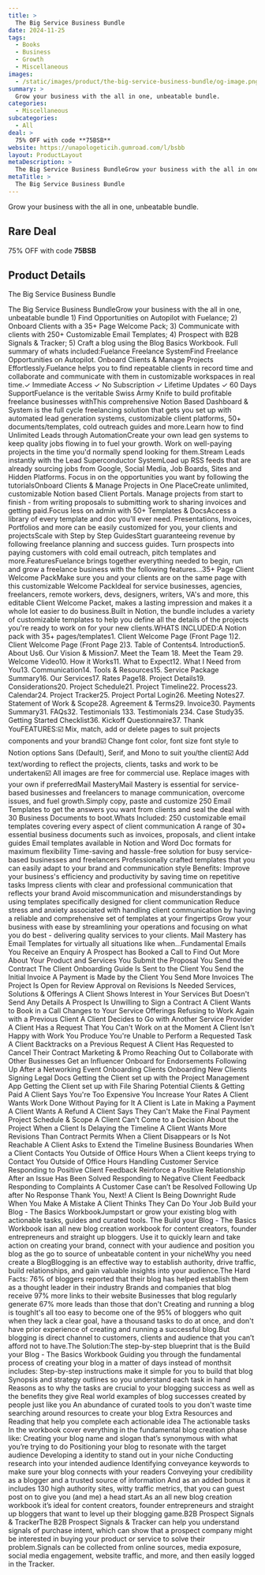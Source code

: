 ```yaml
---
title: >
  The Big Service Business Bundle
date: 2024-11-25
tags:
  - Books
  - Business
  - Growth
  - Miscellaneous
images:
  - /static/images/product/the-big-service-business-bundle/og-image.png
summary: >
  Grow your business with the all in one, unbeatable bundle.
categories:
  - Miscellaneous
subcategories:
  - All
deal: >
  75% OFF with code **75BSB**
website: https://unapologeticih.gumroad.com/l/bsbb
layout: ProductLayout
metaDescription: >
  The Big Service Business BundleGrow your business with the all in one, unbeatable bundle 1) Find Opportunities on Autopilot with Fuelance; 2) Onboard Clients with a 35+ Page Welcome Pack; 3) Communicate with clients with 250+ Customizable Email Templates; 4) Prospect with B2B Signals &amp; Tracker; 5) Craft a blog using the Blog Basics Workbook. Full summary of whats included:Fuelance Freelance SystemFind Freelance Opportunities on Autopilot. Onboard Clients &amp; Manage Projects Effortlessly.Fuelance helps you to find repeatable clients in record time and collaborate and communicate with them in customizable workspaces in real time.✓ Immediate Access ✓ No Subscription ✓ Lifetime Updates ✓ 60 Days SupportFuelance is the veritable Swiss Army Knife to build profitable freelance businesses withThis comprehensive Notion Based Dashboard &amp; System is the full cycle freelancing solution that gets you set up with automated lead generation systems, customizable client platforms, 50+ documents/templates, cold outreach guides and more.Learn how to find Unlimited Leads through AutomationCreate your own lead gen systems to keep quality jobs flowing in to fuel your growth. Work on well-paying projects in the time you'd normally spend looking for them.Stream Leads instantly with the Lead Superconductor SystemLoad up RSS feeds that are already sourcing jobs from Google, Social Media, Job Boards, Sites and Hidden Platforms. Focus in on the opportunities you want by following the tutorialsOnboard Clients &amp; Manage Projects in One PlaceCreate unlimited, customizable Notion based Client Portals. Manage projects from start to finish - from writing proposals to submitting work to sharing invoices and getting paid.Focus less on admin with 50+ Templates &amp; DocsAccess a library of every template and doc you'll ever need. Presentations, Invoices, Portfolios and more can be easily customized for you, your clients and projectsScale with Step by Step GuidesStart guaranteeing revenue by following freelance planning and success guides. Turn prospects into paying customers with cold email outreach, pitch templates and more.FeaturesFuelance brings together everything needed to begin, run and grow a freelance business with the following features...35+ Page Client Welcome PackMake sure you and your clients are on the same page with this customizable Welcome PackIdeal for service businesses, agencies, freelancers, remote workers, devs, designers, writers, VA's and more, this editable Client Welcome Packet, makes a lasting impression and makes it a whole lot easier to do business.Built in Notion, the bundle includes a variety of customizable templates to help you define all the details of the projects you're ready to work on for your new clients.WHATS INCLUDED:A Notion pack with 35+ pages/templates1. Client Welcome Page (Front Page 1)2. Client Welcome Page (Front Page 2)3. Table of Contents4. Introduction5. About Us6. Our Vision &amp; Mission7. Meet the Team 18. Meet the Team 29. Welcome Video10. How it Works11. What to Expect12. What I Need from You13. Communication14. Tools &amp; Resources15. Service Package Summary16. Our Services17. Rates Page18. Project Details19. Considerations20. Project Schedule21. Project Timeline22. Process23. Calendar24. Project Tracker25. Project Portal Login26. Meeting Notes27. Statement of Work &amp; Scope28. Agreement &amp; Terms29. Invoice30. Payments Summary31. FAQs32. Testimonials 133. Testimonials 234. Case Study35. Getting Started Checklist36. Kickoff Questionnaire37. Thank YouFEATURES:☑️ Mix, match, add or delete pages to suit projects components and your brand☑️ Change font color, font size font style to Notion options Sans (Default), Serif, and Mono to suit you/the client☑️ Add text/wording to reflect the projects, clients, tasks and work to be undertaken☑️ All images are free for commercial use. Replace images with your own if preferredMail MasteryMail Mastery is essential for service-based businesses and freelancers to manage communication, overcome issues, and fuel growth.Simply copy, paste and customize 250 Email Templates to get the answers you want from clients and seal the deal with 30 Business Documents to boot.Whats Included: 250 customizable email templates covering every aspect of client communication A range of 30+ essential business documents such as invoices, proposals, and client intake guides Email templates available in Notion and Word Doc formats for maximum flexibility Time-saving and hassle-free solution for busy service-based businesses and freelancers Professionally crafted templates that you can easily adapt to your brand and communication style Benefits: Improve your business's efficiency and productivity by saving time on repetitive tasks Impress clients with clear and professional communication that reflects your brand Avoid miscommunication and misunderstandings by using templates specifically designed for client communication Reduce stress and anxiety associated with handling client communication by having a reliable and comprehensive set of templates at your fingertips Grow your business with ease by streamlining your operations and focusing on what you do best - delivering quality services to your clients. Mail Mastery has Email Templates for virtually all situations like when...Fundamental Emails You Receive an Enquiry A Prospect has Booked a Call to Find Out More About Your Product and Services You Submit the Proposal You Send the Contract The Client Onboarding Guide Is Sent to the Client You Send the Initial Invoice A Payment is Made by the Client You Send More Invoices The Project Is Open for Review Approval on Revisions Is Needed Services, Solutions &amp; Offerings A Client Shows Interest in Your Services But Doesn't Send Any Details A Prospect Is Unwilling to Sign a Contract A Client Wants to Book in a Call Changes to Your Service Offerings Refusing to Work Again with a Previous Client A Client Decides to Go with Another Service Provider A Client Has a Request That You Can't Work on at the Moment A Client Isn't Happy with Work You Produce You're Unable to Perform a Requested Task A Client Backtracks on a Previous Request A Client Has Requested to Cancel Their Contract Marketing &amp; Promo Reaching Out to Collaborate with Other Businesses Get an Influencer Onboard for Endorsements Following Up After a Networking Event Onboarding Clients Onboarding New Clients Signing Legal Docs Getting the Client set up with the Project Management App Getting the Client set up with File Sharing Potential Clients &amp; Getting Paid A Client Says You're Too Expensive You Increase Your Rates A Client Wants Work Done Without Paying for It A Client is Late in Making a Payment A Client Wants A Refund A Client Says They Can't Make the Final Payment Project Schedule &amp; Scope A Client Can't Come to a Decision About the Project When a Client Is Delaying the Timeline A Client Wants More Revisions Than Contract Permits When a Client Disappears or Is Not Reachable A Client Asks to Extend the Timeline Business Boundaries When a Client Contacts You Outside of Office Hours When a Client keeps trying to Contact You Outside of Office Hours Handling Customer Service Responding to Positive Client Feedback Reinforce a Positive Relationship After an Issue Has Been Solved Responding to Negative Client Feedback Responding to Complaints A Customer Case can’t be Resolved Following Up after No Response Thank You, Next! A Client Is Being Downright Rude When You Make A Mistake A Client Thinks They Can Do Your Job Build your Blog - The Basics WorkbookJumpstart or grow your existing blog with actionable tasks, guides and curated tools. The Build your Blog - The Basics Workbook isan all new blog creation workbook for content creators, founder entrepreneurs and straight up bloggers. Use it to quickly learn and take action on creating your brand, connect with your audience and position you blog as the go to source of unbeatable content in your nicheWhy you need create a BlogBlogging is an effective way to establish authority, drive traffic, build relationships, and gain valuable insights into your audience.The Hard Facts: 76% of bloggers reported that their blog has helped establish them as a thought leader in their industry Brands and companies that blog receive 97% more links to their website Businesses that blog regularly generate 67% more leads than those that don't Creating and running a blog is toughIt's all too easy to become one of the 95% of bloggers who quit when they lack a clear goal, have a thousand tasks to do at once, and don't have prior experience of creating and running a successful blog.But blogging is direct channel to customers, clients and audience that you can’t afford not to have.The Solution:The step-by-step blueprint that is the Build your Blog - The Basics Workbook Guiding you through the fundamental process of creating your blog in a matter of days instead of monthsit includes: Step-by-step instructions make it simple for you to build that blog Synopsis and strategy outlines so you understand each task in hand Reasons as to why the tasks are crucial to your blogging success as well as the benefits they give Real world examples of blog successes created by people just like you An abundance of curated tools to you don't waste time searching around resources to create your blog Extra Resources and Reading that help you complete each actionable idea The actionable tasks In the workbook cover everything in the fundamental blog creation phase like: Creating your blog name and slogan that’s synonymous with what you’re trying to do Positioning your blog to resonate with the target audience Developing a identity to stand out in your niche Conducting research into your intended audience Identifying conveyance keywords to make sure your blog connects with your readers Conveying your credibility as a blogger and a trusted source of information And as an added bonus it includes 130 high authority sites, witty traffic metrics, that you can guest post on to give you (and me) a head start.As an all new blog creation workbook it’s ideal for content creators, founder entrepreneurs and straight up bloggers that want to level up their blogging game.B2B Prospect Signals &amp; TrackerThe B2B Prospect Signals &amp; Tracker can help you understand signals of purchase intent, which can show that a prospect company might be interested in buying your product or service to solve their problem.Signals can be collected from online sources, media exposure, social media engagement, website traffic, and more, and then easily logged in the Tracker.
metaTitle: >
  The Big Service Business Bundle
---
```

Grow your business with the all in one, unbeatable bundle.

## Rare Deal

75% OFF with code **75BSB**

## Product Details

The Big Service Business Bundle

The Big Service Business BundleGrow your business with the all in one, unbeatable bundle 1) Find Opportunities on Autopilot with Fuelance; 2) Onboard Clients with a 35+ Page Welcome Pack; 3) Communicate with clients with 250+ Customizable Email Templates; 4) Prospect with B2B Signals &amp; Tracker; 5) Craft a blog using the Blog Basics Workbook. Full summary of whats included:Fuelance Freelance SystemFind Freelance Opportunities on Autopilot. Onboard Clients &amp; Manage Projects Effortlessly.Fuelance helps you to find repeatable clients in record time and collaborate and communicate with them in customizable workspaces in real time.✓ Immediate Access ✓ No Subscription ✓ Lifetime Updates ✓ 60 Days SupportFuelance is the veritable Swiss Army Knife to build profitable freelance businesses withThis comprehensive Notion Based Dashboard &amp; System is the full cycle freelancing solution that gets you set up with automated lead generation systems, customizable client platforms, 50+ documents/templates, cold outreach guides and more.Learn how to find Unlimited Leads through AutomationCreate your own lead gen systems to keep quality jobs flowing in to fuel your growth. Work on well-paying projects in the time you'd normally spend looking for them.Stream Leads instantly with the Lead Superconductor SystemLoad up RSS feeds that are already sourcing jobs from Google, Social Media, Job Boards, Sites and Hidden Platforms. Focus in on the opportunities you want by following the tutorialsOnboard Clients &amp; Manage Projects in One PlaceCreate unlimited, customizable Notion based Client Portals. Manage projects from start to finish - from writing proposals to submitting work to sharing invoices and getting paid.Focus less on admin with 50+ Templates &amp; DocsAccess a library of every template and doc you'll ever need. Presentations, Invoices, Portfolios and more can be easily customized for you, your clients and projectsScale with Step by Step GuidesStart guaranteeing revenue by following freelance planning and success guides. Turn prospects into paying customers with cold email outreach, pitch templates and more.FeaturesFuelance brings together everything needed to begin, run and grow a freelance business with the following features...35+ Page Client Welcome PackMake sure you and your clients are on the same page with this customizable Welcome PackIdeal for service businesses, agencies, freelancers, remote workers, devs, designers, writers, VA's and more, this editable Client Welcome Packet, makes a lasting impression and makes it a whole lot easier to do business.Built in Notion, the bundle includes a variety of customizable templates to help you define all the details of the projects you're ready to work on for your new clients.WHATS INCLUDED:A Notion pack with 35+ pages/templates1. Client Welcome Page (Front Page 1)2. Client Welcome Page (Front Page 2)3. Table of Contents4. Introduction5. About Us6. Our Vision &amp; Mission7. Meet the Team 18. Meet the Team 29. Welcome Video10. How it Works11. What to Expect12. What I Need from You13. Communication14. Tools &amp; Resources15. Service Package Summary16. Our Services17. Rates Page18. Project Details19. Considerations20. Project Schedule21. Project Timeline22. Process23. Calendar24. Project Tracker25. Project Portal Login26. Meeting Notes27. Statement of Work &amp; Scope28. Agreement &amp; Terms29. Invoice30. Payments Summary31. FAQs32. Testimonials 133. Testimonials 234. Case Study35. Getting Started Checklist36. Kickoff Questionnaire37. Thank YouFEATURES:☑️ Mix, match, add or delete pages to suit projects components and your brand☑️ Change font color, font size font style to Notion options Sans (Default), Serif, and Mono to suit you/the client☑️ Add text/wording to reflect the projects, clients, tasks and work to be undertaken☑️ All images are free for commercial use. Replace images with your own if preferredMail MasteryMail Mastery is essential for service-based businesses and freelancers to manage communication, overcome issues, and fuel growth.Simply copy, paste and customize 250 Email Templates to get the answers you want from clients and seal the deal with 30 Business Documents to boot.Whats Included: 250 customizable email templates covering every aspect of client communication A range of 30+ essential business documents such as invoices, proposals, and client intake guides Email templates available in Notion and Word Doc formats for maximum flexibility Time-saving and hassle-free solution for busy service-based businesses and freelancers Professionally crafted templates that you can easily adapt to your brand and communication style Benefits: Improve your business's efficiency and productivity by saving time on repetitive tasks Impress clients with clear and professional communication that reflects your brand Avoid miscommunication and misunderstandings by using templates specifically designed for client communication Reduce stress and anxiety associated with handling client communication by having a reliable and comprehensive set of templates at your fingertips Grow your business with ease by streamlining your operations and focusing on what you do best - delivering quality services to your clients. Mail Mastery has Email Templates for virtually all situations like when...Fundamental Emails You Receive an Enquiry A Prospect has Booked a Call to Find Out More About Your Product and Services You Submit the Proposal You Send the Contract The Client Onboarding Guide Is Sent to the Client You Send the Initial Invoice A Payment is Made by the Client You Send More Invoices The Project Is Open for Review Approval on Revisions Is Needed Services, Solutions &amp; Offerings A Client Shows Interest in Your Services But Doesn't Send Any Details A Prospect Is Unwilling to Sign a Contract A Client Wants to Book in a Call Changes to Your Service Offerings Refusing to Work Again with a Previous Client A Client Decides to Go with Another Service Provider A Client Has a Request That You Can't Work on at the Moment A Client Isn't Happy with Work You Produce You're Unable to Perform a Requested Task A Client Backtracks on a Previous Request A Client Has Requested to Cancel Their Contract Marketing &amp; Promo Reaching Out to Collaborate with Other Businesses Get an Influencer Onboard for Endorsements Following Up After a Networking Event Onboarding Clients Onboarding New Clients Signing Legal Docs Getting the Client set up with the Project Management App Getting the Client set up with File Sharing Potential Clients &amp; Getting Paid A Client Says You're Too Expensive You Increase Your Rates A Client Wants Work Done Without Paying for It A Client is Late in Making a Payment A Client Wants A Refund A Client Says They Can't Make the Final Payment Project Schedule &amp; Scope A Client Can't Come to a Decision About the Project When a Client Is Delaying the Timeline A Client Wants More Revisions Than Contract Permits When a Client Disappears or Is Not Reachable A Client Asks to Extend the Timeline Business Boundaries When a Client Contacts You Outside of Office Hours When a Client keeps trying to Contact You Outside of Office Hours Handling Customer Service Responding to Positive Client Feedback Reinforce a Positive Relationship After an Issue Has Been Solved Responding to Negative Client Feedback Responding to Complaints A Customer Case can’t be Resolved Following Up after No Response Thank You, Next! A Client Is Being Downright Rude When You Make A Mistake A Client Thinks They Can Do Your Job Build your Blog - The Basics WorkbookJumpstart or grow your existing blog with actionable tasks, guides and curated tools. The Build your Blog - The Basics Workbook isan all new blog creation workbook for content creators, founder entrepreneurs and straight up bloggers. Use it to quickly learn and take action on creating your brand, connect with your audience and position you blog as the go to source of unbeatable content in your nicheWhy you need create a BlogBlogging is an effective way to establish authority, drive traffic, build relationships, and gain valuable insights into your audience.The Hard Facts: 76% of bloggers reported that their blog has helped establish them as a thought leader in their industry Brands and companies that blog receive 97% more links to their website Businesses that blog regularly generate 67% more leads than those that don't Creating and running a blog is toughIt's all too easy to become one of the 95% of bloggers who quit when they lack a clear goal, have a thousand tasks to do at once, and don't have prior experience of creating and running a successful blog.But blogging is direct channel to customers, clients and audience that you can’t afford not to have.The Solution:The step-by-step blueprint that is the Build your Blog - The Basics Workbook Guiding you through the fundamental process of creating your blog in a matter of days instead of monthsit includes: Step-by-step instructions make it simple for you to build that blog Synopsis and strategy outlines so you understand each task in hand Reasons as to why the tasks are crucial to your blogging success as well as the benefits they give Real world examples of blog successes created by people just like you An abundance of curated tools to you don't waste time searching around resources to create your blog Extra Resources and Reading that help you complete each actionable idea The actionable tasks In the workbook cover everything in the fundamental blog creation phase like: Creating your blog name and slogan that’s synonymous with what you’re trying to do Positioning your blog to resonate with the target audience Developing a identity to stand out in your niche Conducting research into your intended audience Identifying conveyance keywords to make sure your blog connects with your readers Conveying your credibility as a blogger and a trusted source of information And as an added bonus it includes 130 high authority sites, witty traffic metrics, that you can guest post on to give you (and me) a head start.As an all new blog creation workbook it’s ideal for content creators, founder entrepreneurs and straight up bloggers that want to level up their blogging game.B2B Prospect Signals &amp; TrackerThe B2B Prospect Signals &amp; Tracker can help you understand signals of purchase intent, which can show that a prospect company might be interested in buying your product or service to solve their problem.Signals can be collected from online sources, media exposure, social media engagement, website traffic, and more, and then easily logged in the Tracker.

